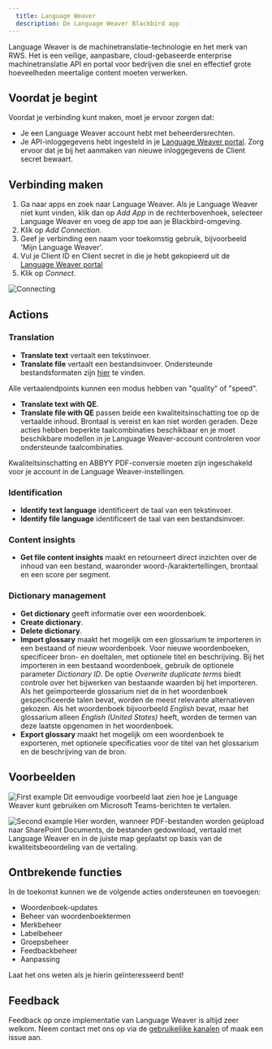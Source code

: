 ```yaml
---
  title: Language Weaver
  description: De Language Weaver Blackbird app
---
```


<LinkCard title="View on Github" target="_blank" href="https://github.com/bb-io/LanguageWeaver" icon="github" />

Language Weaver is de machinetranslatie-technologie en het merk van RWS. Het is een veilige, aanpasbare, cloud-gebaseerde enterprise machinetranslatie API en portal voor bedrijven die snel en effectief grote hoeveelheden meertalige content moeten verwerken.

## Voordat je begint

Voordat je verbinding kunt maken, moet je ervoor zorgen dat:

- Je een Language Weaver account hebt met beheerdersrechten.
- Je API-inloggegevens hebt ingesteld in je [Language Weaver portal](https://portal.languageweaver.com/settings/api-credentials). Zorg ervoor dat je bij het aanmaken van nieuwe inloggegevens de Client secret bewaart.

## Verbinding maken

1. Ga naar apps en zoek naar Language Weaver. Als je Language Weaver niet kunt vinden, klik dan op _Add App_ in de rechterbovenhoek, selecteer Language Weaver en voeg de app toe aan je Blackbird-omgeving.
2. Klik op _Add Connection_.
3. Geef je verbinding een naam voor toekomstig gebruik, bijvoorbeeld 'Mijn Language Weaver'.
4. Vul je Client ID en Client secret in die je hebt gekopieerd uit de [Language Weaver portal](https://portal.languageweaver.com/settings/api-credentials)
5. Klik op _Connect_.

![Connecting](https://raw.githubusercontent.com/bb-io/LanguageWeaver/main/image/README/1697473360187.png)

## Actions

### Translation

- **Translate text** vertaalt een tekstinvoer.
- **Translate file** vertaalt een bestandsinvoer. Ondersteunde bestandsformaten zijn [hier](https://developers.languageweaver.com/api/lw/common/input-formats.html) te vinden.

Alle vertaalendpoints kunnen een modus hebben van "quality" of "speed".

- **Translate text with QE**.
- **Translate file with QE** passen beide een kwaliteitsinschatting toe op de vertaalde inhoud. Brontaal is vereist en kan niet worden geraden. Deze acties hebben beperkte taalcombinaties beschikbaar en je moet beschikbare modellen in je Language Weaver-account controleren voor ondersteunde taalcombinaties.

Kwaliteitsinschatting en ABBYY PDF-conversie moeten zijn ingeschakeld voor je account in de Language Weaver-instellingen.

### Identification

- **Identify text language** identificeert de taal van een tekstinvoer.
- **Identify file language** identificeert de taal van een bestandsinvoer.

### Content insights

- **Get file content insights** maakt en retourneert direct inzichten over de inhoud van een bestand, waaronder woord-/karaktertellingen, brontaal en een score per segment.

### Dictionary management

- **Get dictionary** geeft informatie over een woordenboek.
- **Create dictionary**.
- **Delete dictionary**.
- **Import glossary** maakt het mogelijk om een glossarium te importeren in een bestaand of nieuw woordenboek. Voor nieuwe woordenboeken, specificeer bron- en doeltalen, met optionele titel en beschrijving. Bij het importeren in een bestaand woordenboek, gebruik de optionele parameter _Dictionary ID_. De optie _Overwrite duplicate terms_ biedt controle over het bijwerken van bestaande waarden bij het importeren. Als het geïmporteerde glossarium niet de in het woordenboek gespecificeerde talen bevat, worden de meest relevante alternatieven gekozen. Als het woordenboek bijvoorbeeld _English_ bevat, maar het glossarium alleen _English (United States)_ heeft, worden de termen van deze laatste opgenomen in het woordenboek.
- **Export glossary** maakt het mogelijk om een woordenboek te exporteren, met optionele specificaties voor de titel van het glossarium en de beschrijving van de bron.

## Voorbeelden

![First example](https://raw.githubusercontent.com/bb-io/LanguageWeaver/main/image/README/1697474172103.png)
Dit eenvoudige voorbeeld laat zien hoe je Language Weaver kunt gebruiken om Microsoft Teams-berichten te vertalen.

![Second example](https://raw.githubusercontent.com/bb-io/LanguageWeaver/main/image/README/Example2.png)
Hier worden, wanneer PDF-bestanden worden geüpload naar SharePoint Documents, de bestanden gedownload, vertaald met Language Weaver en in de juiste map geplaatst op basis van de kwaliteitsbeoordeling van de vertaling.

## Ontbrekende functies

In de toekomst kunnen we de volgende acties ondersteunen en toevoegen:

- Woordenboek-updates
- Beheer van woordenboektermen
- Merkbeheer
- Labelbeheer
- Groepsbeheer
- Feedbackbeheer
- Aanpassing

Laat het ons weten als je hierin geïnteresseerd bent!

## Feedback

Feedback op onze implementatie van Language Weaver is altijd zeer welkom. Neem contact met ons op via de [gebruikelijke kanalen](https://www.blackbird.io/) of maak een issue aan.
